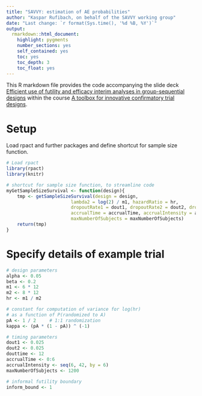 ```yaml
---
title: "SAVVY: estimation of AE probabilities"
author: "Kaspar Rufibach, on behalf of the SAVVY working group"
date: "Last change: `r format(Sys.time(), '%d %B, %Y')`"
output: 
  rmarkdown::html_document:
    highlight: pygments
    number_sections: yes
    self_contained: yes
    toc: yes
    toc_depth: 3
    toc_float: yes
---
```


This R markdown file provides the code accompanying the slide deck [Efficient use of futility and efficacy interim analyses in group-sequential designs](Toolbox1_Rufibach_Wolbers_EfficientInterimsBiostatistics.pdf) within the course [A toolbox for innovative confirmatory trial designs](https://go.roche.com/adaptr/toolbox.html).

# Setup

Load rpact and further packages and define shortcut for sample size function.

```r
# Load rpact
library(rpact)
library(knitr)

# shortcut for sample size function, to streamline code
myGetSampleSizeSurvival <- function(design){
    tmp <- getSampleSizeSurvival(design = design,
                        lambda2 = log(2) / m1, hazardRatio = hr,
                        dropoutRate1 = dout1, dropoutRate2 = dout2, dropoutTime = douttime,
                        accrualTime = accrualTime, accrualIntensity = accrualIntensity,
                        maxNumberOfSubjects = maxNumberOfSubjects)  
    return(tmp)
}
```

# Specify details of example trial
```r
# design parameters
alpha <- 0.05
beta <- 0.2
m1 <- 6 * 12
m2 <- 8 * 12
hr <- m1 / m2

# constant for computation of variance for log(hr)
# as a function of P(randomized to A)
pA <- 1 / 2     # 1:1 randomization
kappa <- (pA * (1 - pA)) ^ (-1)

# timing parameters
dout1 <- 0.025
dout2 <- 0.025
douttime <- 12
accrualTime <- 0:6
accrualIntensity <- seq(6, 42, by = 6)
maxNumberOfSubjects <- 1200

# informal futility boundary
inform_bound <- 1
```

